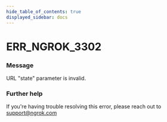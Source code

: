 ```yaml
---
hide_table_of_contents: true
displayed_sidebar: docs
---
```



# ERR_NGROK_3302

### Message

URL "state" parameter is invalid.

<ErrorDetails error="err_ngrok_3302" />

### Further help

If you're having trouble resolving this error, please reach out to [support@ngrok.com](mailto:support@ngrok.com?subject=Help%20with%20ERR_NGROK_3302)
